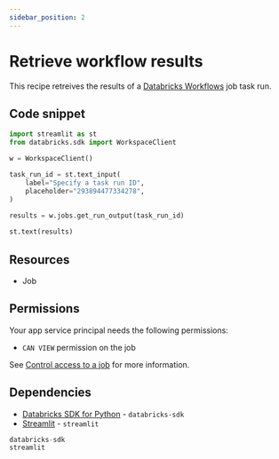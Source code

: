 ```yaml
---
sidebar_position: 2
---
```


# Retrieve workflow results

This recipe retreives the results of a [Databricks Workflows](https://docs.databricks.com/en/jobs/index.html) job task run.

## Code snippet

```python title="app.py"
import streamlit as st
from databricks.sdk import WorkspaceClient

w = WorkspaceClient()

task_run_id = st.text_input(
    label="Specify a task run ID",
    placeholder="293894477334278",
)

results = w.jobs.get_run_output(task_run_id)
        
st.text(results)
```

## Resources

* Job

## Permissions

Your app service principal needs the following permissions:

* `CAN VIEW` permission on the job

See [Control access to a job](https://docs.databricks.com/en/jobs/privileges.html#control-access-to-a-job) for more information.

## Dependencies

* [Databricks SDK for Python](https://pypi.org/project/databricks-sdk/) - `databricks-sdk`
* [Streamlit](https://pypi.org/project/streamlit/) - `streamlit`

```python title="requirements.txt"
databricks-sdk
streamlit
```